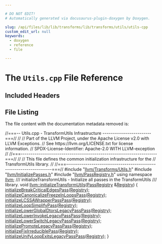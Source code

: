 ```yaml
---

# DO NOT EDIT!
# Automatically generated via docusaurus-plugin-doxygen by Doxygen.

slug: /api/files/lib/lib/transforms/lib/transforms/utils/utils-cpp
custom_edit_url: null
keywords:
  - doxygen
  - reference
  - file

---
```





# The `Utils.cpp` File Reference

<DoxygenPage pluginConfig={pluginConfig}>



## Included Headers

<IncludesList>
<IncludesListItem
  filePath="llvm/Transforms/Utils.h"
  permalink="/docs/api/files/include/include/llvm/include/llvm/transforms/utils-h"
  isLocal="true" />
<IncludesListItem
  filePath="llvm/InitializePasses.h"
  permalink="/docs/api/files/include/include/llvm/initializepasses-h"
  isLocal="true" />
<IncludesListItem
  filePath="llvm/PassRegistry.h"
  permalink="/docs/api/files/include/include/llvm/passregistry-h"
  isLocal="true" />
</IncludesList>


## File Listing

The file content with the documentation metadata removed is:

<ProgramListing>

<Link id="l00001" /><CodeLine lineNumber="1"><Highlight kind="comment">//===-- Utils.cpp - TransformUtils Infrastructure -------------------------===//</Highlight><Highlight kind="normal"></Highlight></CodeLine>
<Link id="l00002" /><CodeLine lineNumber="2"><Highlight kind="normal"></Highlight><Highlight kind="comment">//</Highlight><Highlight kind="normal"></Highlight></CodeLine>
<Link id="l00003" /><CodeLine lineNumber="3"><Highlight kind="normal"></Highlight><Highlight kind="comment">// Part of the LLVM Project, under the Apache License v2.0 with LLVM Exceptions.</Highlight><Highlight kind="normal"></Highlight></CodeLine>
<Link id="l00004" /><CodeLine lineNumber="4"><Highlight kind="normal"></Highlight><Highlight kind="comment">// See https://llvm.org/LICENSE.txt for license information.</Highlight><Highlight kind="normal"></Highlight></CodeLine>
<Link id="l00005" /><CodeLine lineNumber="5"><Highlight kind="normal"></Highlight><Highlight kind="comment">// SPDX-License-Identifier: Apache-2.0 WITH LLVM-exception</Highlight><Highlight kind="normal"></Highlight></CodeLine>
<Link id="l00006" /><CodeLine lineNumber="6"><Highlight kind="normal"></Highlight><Highlight kind="comment">//</Highlight><Highlight kind="normal"></Highlight></CodeLine>
<Link id="l00007" /><CodeLine lineNumber="7"><Highlight kind="normal"></Highlight><Highlight kind="comment">//===----------------------------------------------------------------------===//</Highlight><Highlight kind="normal"></Highlight></CodeLine>
<Link id="l00008" /><CodeLine lineNumber="8"><Highlight kind="normal"></Highlight><Highlight kind="comment">//</Highlight><Highlight kind="normal"></Highlight></CodeLine>
<Link id="l00009" /><CodeLine lineNumber="9"><Highlight kind="normal"></Highlight><Highlight kind="comment">// This file defines the common initialization infrastructure for the</Highlight><Highlight kind="normal"></Highlight></CodeLine>
<Link id="l00010" /><CodeLine lineNumber="10"><Highlight kind="normal"></Highlight><Highlight kind="comment">// TransformUtils library.</Highlight><Highlight kind="normal"></Highlight></CodeLine>
<Link id="l00011" /><CodeLine lineNumber="11"><Highlight kind="normal"></Highlight><Highlight kind="comment">//</Highlight><Highlight kind="normal"></Highlight></CodeLine>
<Link id="l00012" /><CodeLine lineNumber="12"><Highlight kind="normal"></Highlight><Highlight kind="comment">//===----------------------------------------------------------------------===//</Highlight><Highlight kind="normal"></Highlight></CodeLine>
<Link id="l00013" /><CodeLine lineNumber="13"><Highlight kind="normal"></Highlight></CodeLine>
<Link id="l00014" /><CodeLine lineNumber="14"><Highlight kind="normal"></Highlight><Highlight kind="preprocessor">#include &quot;<a href="/docs/api/files/include/include/llvm/include/llvm/transforms/utils-h">llvm/Transforms/Utils.h</a>&quot;</Highlight><Highlight kind="normal"></Highlight></CodeLine>
<Link id="l00015" /><CodeLine lineNumber="15"><Highlight kind="normal"></Highlight><Highlight kind="preprocessor">#include &quot;<a href="/docs/api/files/include/include/llvm/initializepasses-h">llvm/InitializePasses.h</a>&quot;</Highlight><Highlight kind="normal"></Highlight></CodeLine>
<Link id="l00016" /><CodeLine lineNumber="16"><Highlight kind="normal"></Highlight><Highlight kind="preprocessor">#include &quot;<a href="/docs/api/files/include/include/llvm/passregistry-h">llvm/PassRegistry.h</a>&quot;</Highlight><Highlight kind="normal"></Highlight></CodeLine>
<Link id="l00017" /><CodeLine lineNumber="17"><Highlight kind="normal"></Highlight></CodeLine>
<Link id="l00018" /><CodeLine lineNumber="18"><Highlight kind="normal"></Highlight><Highlight kind="keyword">using namespace </Highlight><Highlight kind="normal"><a href="/docs/api/namespaces/llvm">llvm</a>;</Highlight></CodeLine>
<Link id="l00019" /><CodeLine lineNumber="19"><Highlight kind="normal"></Highlight><Highlight kind="comment"></Highlight></CodeLine>
<Link id="l00020" /><CodeLine lineNumber="20"><Highlight kind="comment">/// initializeTransformUtils - Initialize all passes in the TransformUtils</Highlight></CodeLine>
<Link id="l00021" /><CodeLine lineNumber="21"><Highlight kind="comment">/// library.</Highlight><Highlight kind="normal"></Highlight></CodeLine>
<Link id="l00022" /><CodeLine lineNumber="22" lineLink="/docs/api/namespaces/llvm/#af98ea1f8f3154f375a50d27ff05abc82"><Highlight kind="normal"></Highlight><Highlight kind="keywordtype">void</Highlight><Highlight kind="normal"> <a href="/docs/api/namespaces/llvm/#af98ea1f8f3154f375a50d27ff05abc82">llvm::initializeTransformUtils</a>(<a href="/docs/api/classes/llvm/passregistry">PassRegistry</a> &amp;<a href="/docs/api/classes/llvm/registry">Registry</a>) &#123;</Highlight></CodeLine>
<Link id="l00023" /><CodeLine lineNumber="23"><Highlight kind="normal">  <a href="/docs/api/namespaces/llvm/#a764a371ef8c1c75e24e1459d0bc0537a">initializeBreakCriticalEdgesPass</a>(<a href="/docs/api/classes/llvm/registry">Registry</a>);</Highlight></CodeLine>
<Link id="l00024" /><CodeLine lineNumber="24"><Highlight kind="normal">  <a href="/docs/api/namespaces/llvm/#af5a100d23a19d030846c4d5cfd96ab20">initializeCanonicalizeFreezeInLoopsPass</a>(<a href="/docs/api/classes/llvm/registry">Registry</a>);</Highlight></CodeLine>
<Link id="l00025" /><CodeLine lineNumber="25"><Highlight kind="normal">  <a href="/docs/api/namespaces/llvm/#a1a2db0645857919a2a516055cbcb7c67">initializeLCSSAWrapperPassPass</a>(<a href="/docs/api/classes/llvm/registry">Registry</a>);</Highlight></CodeLine>
<Link id="l00026" /><CodeLine lineNumber="26"><Highlight kind="normal">  <a href="/docs/api/namespaces/llvm/#a502b3252234db2a5f6e55857b546f514">initializeLoopSimplifyPass</a>(<a href="/docs/api/classes/llvm/registry">Registry</a>);</Highlight></CodeLine>
<Link id="l00027" /><CodeLine lineNumber="27"><Highlight kind="normal">  <a href="/docs/api/namespaces/llvm/#a7950583043c424c49e7b5a97bee319d2">initializeLowerGlobalDtorsLegacyPassPass</a>(<a href="/docs/api/classes/llvm/registry">Registry</a>);</Highlight></CodeLine>
<Link id="l00028" /><CodeLine lineNumber="28"><Highlight kind="normal">  <a href="/docs/api/namespaces/llvm/#a1548d001c68d08c36e0d3fc13fed18c8">initializeLowerInvokeLegacyPassPass</a>(<a href="/docs/api/classes/llvm/registry">Registry</a>);</Highlight></CodeLine>
<Link id="l00029" /><CodeLine lineNumber="29"><Highlight kind="normal">  <a href="/docs/api/namespaces/llvm/#ae2ceda468f11a06c1d08b03295a33754">initializeLowerSwitchLegacyPassPass</a>(<a href="/docs/api/classes/llvm/registry">Registry</a>);</Highlight></CodeLine>
<Link id="l00030" /><CodeLine lineNumber="30"><Highlight kind="normal">  <a href="/docs/api/namespaces/llvm/#a5b41ac2e197304dc522897dc6f8cf76e">initializePromoteLegacyPassPass</a>(<a href="/docs/api/classes/llvm/registry">Registry</a>);</Highlight></CodeLine>
<Link id="l00031" /><CodeLine lineNumber="31"><Highlight kind="normal">  <a href="/docs/api/namespaces/llvm/#a94b6e173972f0b6be4e60d4158d140d3">initializeFixIrreduciblePass</a>(<a href="/docs/api/classes/llvm/registry">Registry</a>);</Highlight></CodeLine>
<Link id="l00032" /><CodeLine lineNumber="32"><Highlight kind="normal">  <a href="/docs/api/namespaces/llvm/#a4455548397b75e576bdba7e02b85d445">initializeUnifyLoopExitsLegacyPassPass</a>(<a href="/docs/api/classes/llvm/registry">Registry</a>);</Highlight></CodeLine>
<Link id="l00033" /><CodeLine lineNumber="33"><Highlight kind="normal">&#125;</Highlight></CodeLine>

</ProgramListing>


</DoxygenPage>
